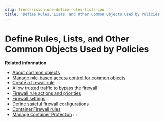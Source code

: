```yaml
---
slug: trend-vision-one-define-rules-lists-cpo
title: 'Define Rules, Lists, and Other Common Objects Used by Policies'
---
```

# Define Rules, Lists, and Other Common Objects Used by Policies

**Related information**

- [About common objects](common-objects.mdx)
- [Manage role-based access control for common objects](manage-rbac-objects.mdx)
- [Create a firewall rule](create-firewall-rule.mdx)
- [Allow trusted traffic to bypass the firewall](trusted-traffic-bypass-firewall.mdx)
- [Firewall rule actions and priorities](firewall-rule-actions-priorities.mdx)
- [Firewall settings](firewall-settings.mdx)
- [Define stateful firewall configurations](define-stateful-firewall.mdx)
- [Container Firewall rules](container-firewall-rules.mdx)
- [Manage Container Protection](manage-container-protection.mdx)
:::
